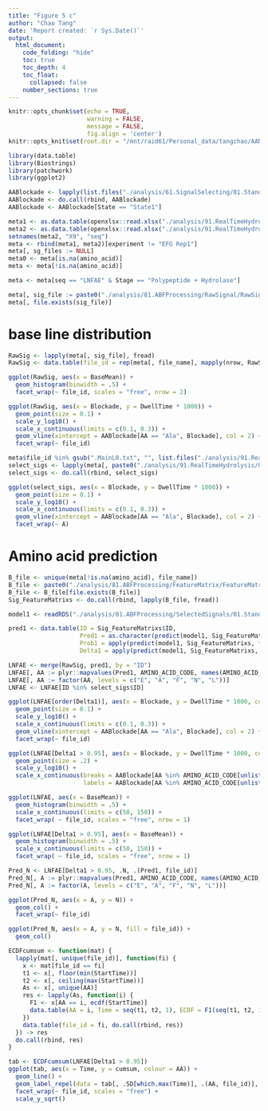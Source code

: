 ```yaml
---
title: "Figure 5 c"
author: "Chao Tang"
date: 'Report created: `r Sys.Date()`'
output: 
  html_document: 
    code_folding: "hide"
    toc: true
    toc_depth: 4
    toc_float: 
      collapsed: false
    number_sections: true
---
```


```r
knitr::opts_chunk$set(echo = TRUE, 
                      warning = FALSE, 
                      message = FALSE, 
                      fig.align = 'center')
knitr::opts_knit$set(root.dir = "/mnt/raid61/Personal_data/tangchao/AANanopore")
```

```r
library(data.table)
library(Biostrings)
library(patchwork)
library(ggplot2)
```

```r
AABlockade <- lapply(list.files("./analysis/61.SignalSelecting/01.StandardAA/02.SelectedSignals", "_V2.Rds", full.names = T), function(x) readRDS(x)$Summary)
AABlockade <- do.call(rbind, AABlockade)
AABlockade <- AABlockade[State == "State1"]
```

```r
meta1 <- as.data.table(openxlsx::read.xlsx("./analysis/91.RealTimeHydrolysis/副本meta_ZhangMing.xlsx"))[experiment != "EFG Rep1"]
meta2 <- as.data.table(openxlsx::read.xlsx("./analysis/91.RealTimeHydrolysis/副本meta_ZhangMing2.xlsx"))[experiment != "EFG Rep1"]
setnames(meta2, "X9", "seq")
meta <- rbind(meta1, meta2)[experiment != "EFG Rep1"]
meta[, sg_files := NULL]
meta0 <- meta[is.na(amino_acid)]
meta <- meta[!is.na(amino_acid)]
```

```r
meta <- meta[seq == "LNFAE" & Stage == "Polypeptide + Hydrolase"]
```


```r
meta[, sig_file := paste0("./analysis/81.ABFProcessing/RawSignal/RawSignal_", file_name, ".txt")]
meta[, file.exists(sig_file)]
```

# base line distribution

```r
RawSig <- lapply(meta[, sig_file], fread)
RawSig <- data.table(file_id = rep(meta[, file_name], mapply(nrow, RawSig)), do.call(rbind, RawSig))
```

```r
ggplot(RawSig, aes(x = BaseMean)) + 
  geom_histogram(binwidth = .5) + 
  facet_wrap(~ file_id, scales = "free", nrow = 2)
```

```r
ggplot(RawSig, aes(x = Blockade, y = DwellTime * 1000)) + 
  geom_point(size = 0.1) + 
  scale_y_log10() + 
  scale_x_continuous(limits = c(0.1, 0.3)) + 
  geom_vline(xintercept = AABlockade[AA == "Ala", Blockade], col = 2) + 
  facet_wrap(~ file_id)
```

```r
meta$file_id %in% gsub(".MainL0.txt", "", list.files("./analysis/91.RealTimeHydrolysis/01.SelectedL0/"))
select_sigs <- lapply(meta[, paste0("./analysis/91.RealTimeHydrolysis/01.SelectedL0/", file_id, ".MainL0.txt")], fread)
select_sigs <- do.call(rbind, select_sigs)
```

```r
ggplot(select_sigs, aes(x = Blockade, y = DwellTime * 1000)) + 
  geom_point(size = 0.1) + 
  scale_y_log10() + 
  scale_x_continuous(limits = c(0.1, 0.3)) + 
  geom_vline(xintercept = AABlockade[AA == "Ala", Blockade], col = 2) + 
  facet_wrap(~ A)
```

# Amino acid prediction


```r
B_file <- unique(meta[!is.na(amino_acid), file_name])
B_file <- paste0("./analysis/81.ABFProcessing/FeatureMatrix/FeatureMatrix_", B_file, ".txt")
B_file <- B_file[file.exists(B_file)]
Sig_FeatureMatrixs <- do.call(rbind, lapply(B_file, fread))
```

```r
model1 <- readRDS("./analysis/81.ABFProcessing/SelectedSignals/01.StandardAA/06.Modeling/Version2/L1/SubAAs/ModelAEFLN/RFmodel.Rds")
```

```r
pred1 <- data.table(ID = Sig_FeatureMatrixs$ID, 
                    Pred1 = as.character(predict(model1, Sig_FeatureMatrixs)), 
                    Prob1 = apply(predict(model1, Sig_FeatureMatrixs, type = "prob"), 1, max), 
                    Delta1 = apply(predict(model1, Sig_FeatureMatrixs, type = "prob"), 1, function(x) - diff(head(sort(x, decreasing = T), 2))))
```

```r
LNFAE <- merge(RawSig, pred1, by = "ID")
LNFAE[, AA := plyr::mapvalues(Pred1, AMINO_ACID_CODE, names(AMINO_ACID_CODE))]
LNFAE[, AA := factor(AA, levels = c("E", "A", "F", "N", "L"))]
LNFAE <- LNFAE[ID %in% select_sigs$ID]
```

```r
ggplot(LNFAE[order(Delta1)], aes(x = Blockade, y = DwellTime * 1000, colour = Delta1 > 0.99)) + 
  geom_point(size = 0.1) + 
  scale_y_log10() + 
  scale_x_continuous(limits = c(0.1, 0.3)) + 
  geom_vline(xintercept = AABlockade[AA == "Ala", Blockade], col = 2) + 
  facet_wrap(~ file_id)
```

```r
ggplot(LNFAE[Delta1 > 0.95], aes(x = Blockade, y = DwellTime * 1000, colour = Pred1)) + 
  geom_point(size = .2) + 
  scale_y_log10() + 
  scale_x_continuous(breaks = AABlockade[AA %in% AMINO_ACID_CODE[unlist(strsplit("LNFAE", ""))], Blockade], limits = c(0.1, 0.4), 
                     labels = AABlockade[AA %in% AMINO_ACID_CODE[unlist(strsplit("LNFAE", ""))], AA])
```


```r
ggplot(LNFAE, aes(x = BaseMean)) + 
  geom_histogram(binwidth = .5) + 
  scale_x_continuous(limits = c(50, 150)) + 
  facet_wrap( ~ file_id, scales = "free", nrow = 1)
```

```r
ggplot(LNFAE[Delta1 > 0.95], aes(x = BaseMean)) + 
  geom_histogram(binwidth = .5) + 
  scale_x_continuous(limits = c(50, 150)) + 
  facet_wrap( ~ file_id, scales = "free", nrow = 1)
```


```r
Pred_N <- LNFAE[Delta1 > 0.95, .N, .(Pred1, file_id)]
Pred_N[, A := plyr::mapvalues(Pred1, AMINO_ACID_CODE, names(AMINO_ACID_CODE))]
Pred_N[, A := factor(A, levels = c("E", "A", "F", "N", "L"))]

ggplot(Pred_N, aes(x = A, y = N)) + 
  geom_col() + 
  facet_wrap(~ file_id)

ggplot(Pred_N, aes(x = A, y = N, fill = file_id)) + 
  geom_col()
```

```r
ECDFcumsum <- function(mat) {
  lapply(mat[, unique(file_id)], function(fi) {
    x <- mat[file_id == fi]
    t1 <- x[, floor(min(StartTime))]
    t2 <- x[, ceiling(max(StartTime))]
    As <- x[, unique(AA)]
    res <- lapply(As, function(i) {
      F1 <- x[AA == i, ecdf(StartTime)]
      data.table(AA = i, Time = seq(t1, t2, 1), ECDF = F1(seq(t1, t2, 1)), cumsum = F1(seq(t1, t2, 1)) * x[AA == i, .N])
    })
    data.table(file_id = fi, do.call(rbind, res))
  }) -> res
  do.call(rbind, res)
}
```

```r
tab <- ECDFcumsum(LNFAE[Delta1 > 0.95])
ggplot(tab, aes(x = Time, y = cumsum, colour = AA)) + 
  geom_line() + 
  geom_label_repel(data = tab[, .SD[which.max(Time)], .(AA, file_id)], aes(label = AA)) + 
  facet_wrap(~ file_id, scales = "free") + 
  scale_y_sqrt()
```



